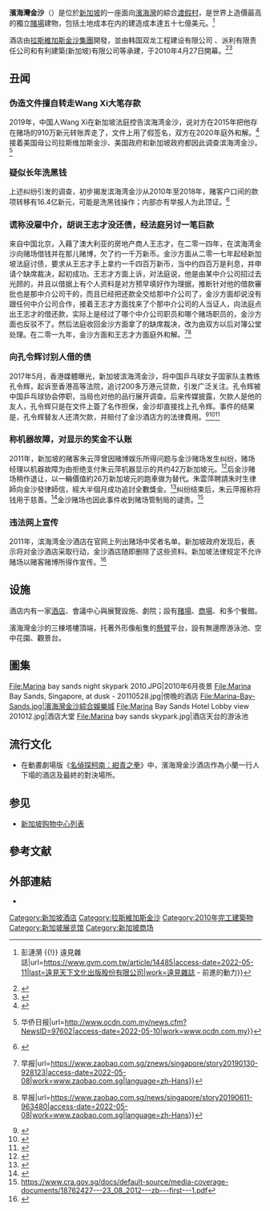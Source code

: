 {{Multiple issues|
{{Tone|time=2021-08-25T06:26:31+00:00}}
{{POV|time=2021-08-25T06:26:31+00:00}}
}}
{{Infobox casino
| name                = 濱海灣金沙<br/> Marina Bay Sands
| logo                = Marina Bay Sands SG logo.svg
| image               = Marina_Bay_Sands_in_the_evening_-_20101120.jpg
| caption             = {{maplink|frame=yes|plain=yes|type=point|zoom=15|frame-align=center|frame-width=230}}
| location            = [[新加坡|新加坡]]
| address             = {{SIN}}{{link-en|贝弗兰道|Bayfront Avenue}}10號<br />（郵政號碼：018956）
| date_opened         = 2011年2月15日
| theme               =
| rooms               = 2,561
| space_gaming        =
| shows               =
| casino_type         = Land-based
| owner               = [[拉斯維加斯金沙集團|拉斯維加斯金沙集團]]
| architect = [[摩西·萨夫迪|摩西·萨夫迪]]<br />[[Aedas|Aedas]]
| website             = [https://www.marinabaysands.com/ marinabaysands.com]
|名稱=|商店編號=}}
'''濱海灣金沙'''（{{lang-en|'''Marina Bay Sands'''}}）是位於[[新加坡|新加坡]]的一座面向[[濱海灣|濱海灣]]的綜合[[渡假村|渡假村]]，是世界上造價最高的獨立[[賭場|賭場]]建物，包括土地成本在内的建造成本達五十七億美元。<ref>{{Cite web|title=濱海灣金沙 打造世界最貴、最性感酒店 {{!}} 彭漣漪 {{!}} 遠見雜誌|url=https://www.gvm.com.tw/article/14485|access-date=2022-05-11|last=遠見天下文化出版股份有限公司|work=遠見雜誌 - 前進的動力}}</ref>

酒店由[[拉斯維加斯金沙集團|拉斯維加斯金沙集團]]開發，並由韩国双龙工程建设有限公司 、派利有限责任公司和有利建築(新加坡)有限公司等承建，于2010年4月27日開幕。<ref>{{Cite web|title=新加坡，滨海湾金沙酒店|url=https://cn.peri.com/projekte/hochhaeuser-und-tuerme/marina-bay-sands.html|access-date=2022-05-11|last=派利|work=cn.peri.com|language=zh-CN}}</ref><ref>{{Cite web|title=Yau Lee Construction (Singapore) Pte. Ltd.|url=http://www.yaulee.com/tchi/businessDomain/yauleeSing/ylcsCompany.htm|access-date=2022-05-13|work=www.yaulee.com}}</ref>

==丑闻==
===伪造文件擅自转走Wang Xi大笔存款===
2019年，中国人Wang Xi在新加坡法庭控告滨海湾金沙，说对方在2015年把他存在赌场的910万新元转账弄走了，文件上用了假签名，双方在2020年庭外和解。<ref>{{Cite web|title=Inside Asian Gaming|url=https://www.asgam.com/mags/201911/17/|access-date=2022-05-10|work=www.asgam.com}}</ref>接着美国母公司拉斯维加斯金沙、美国政府和新加坡政府都因此调查滨海湾金沙。<ref>{{Cite web|title=新加坡濱海灣金沙被查, 是否觸犯反洗黑錢程序 {{!}} 华侨日报|url=http://www.ocdn.com.my/news.cfm?NewsID=97602|access-date=2022-05-10|work=www.ocdn.com.my}}</ref>

===疑似长年洗黑钱===
上述纠纷引发的调查，初步揭发滨海湾金沙从2010年至2018年，赌客户口间的款项转移有16.4亿新元，可能是洗黑钱操作；内部亦有举报人为此顶证。<ref>{{Cite web|title=滨海湾金沙赌场爆出职员洗黑钱！美国当局已介入调查|url=https://www.yan.sg/xiheqianduchang/|access-date=2022-05-10|date=2021-03-30|last=新加坡眼|work=新加坡眼|language=zh-CN}}</ref>

===谎称没雇中介，胡说王志才没还债，经法庭另讨一笔巨款===
来自中国北京，入藉了澳大利亚的房地产商人王志才，在二零一四年，在滨海湾金沙向赌场借钱并在那儿赌博，欠了约一千万新币。金沙方面从二零一七年起经新加坡法庭讨债，要求从王志才手上拿约一千四百万新币，当中约四百万是利息，并申请个缺席裁决，起初成功。王志才方面上诉，对法庭说，他是由某中介公司招过去光顾的，并且以借据上有个人资料是对方预早填好作为理据，推断针对他的借款審批也是那中介公司干的，而且已经把还款全交给那中介公司了，金沙方面却说没有跟任何中介公司合作，接着王志才方面找来了个那中介公司的人当证人，向法庭点出王志才的借还款，实际上是经过了哪个中介公司职员和哪个赌场职员的，金沙方面也反驳不了。然后法庭收回金沙方面拿了的缺席裁决，改为由双方以后对簿公堂处理。在二零一九年，金沙方面和王志才方面庭外和解。<ref>{{Cite web|title=滨海湾金沙缺席裁决被撤 被索赌债澳籍中国富商上诉成功可抗辩 {{!}} 早报|url=https://www.zaobao.com.sg/znews/singapore/story20190130-928123|access-date=2022-05-08|work=www.zaobao.com.sg|language=zh-Hans}}</ref><ref>{{Cite web|title=与澳籍华裔赌客庭外和解 金沙撤销1400万元追债官司 {{!}} 早报|url=https://www.zaobao.com.sg/news/singapore/story20190611-963480|access-date=2022-05-08|work=www.zaobao.com.sg|language=zh-Hans}}</ref>

===向孔令辉讨别人借的债===
2017年5月，香港媒體曝光，新加坡滨海湾金沙，将中国乒乓球女子国家队主教练孔令辉，起诉至香港高等法院，追讨200多万港元贷款，引发广泛关注。孔令辉被中国乒乓球协会停职，当局也对他的品行展开调查。后来传媒披露，欠款人是他的友人，孔令辉只是在文件上簽了名作担保，金沙却直接找上孔令辉。事件的结果是，孔令辉替友人还清欠款，并賠付了金沙酒店方的法律費用。<ref>{{Cite web|title=孔令辉遭赌场起诉被停职 揭秘新加坡当事赌场-中国新闻网|url=http://www.chinanews.com/m/ty/2017/05-31/8237787.shtml|access-date=2021-08-05|work=www.chinanews.com}}</ref><ref>{{Cite web|title=孔令辉友人一次还清欠款 赌场终止法律程序_手机搜狐网|url=https://m.sohu.com/a/145185721_114941/?pvid=000115_3w_a|access-date=2021-08-05|work=m.sohu.com}}</ref><ref>{{Cite web|title=孔令辉友人还清欠款 金沙撤诉_联合早报|url=http://m.haozaobao.com/shiju/20170602/38086.html|access-date=2021-09-03|work=m.haozaobao.com}}</ref>

===称机器故障，对显示的奖金不认账===
2011年，新加坡的赌客朱云萍曾因赌博娱乐所得问题与金沙赌场发生纠纷，赌场经理以机器故障为由拒绝支付朱云萍机器显示的共约42万新加坡元。<ref>{{Cite web|title=智斗金沙的狮城传奇萍姐，比10部TVB还精彩！|url=https://www.yan.sg/utvbhaijincai/|access-date=2021-08-29|date=2017-05-06|last=新加坡眼|work=新加坡眼|language=zh-CN}}</ref>后金沙赌场稍作退让，以一輛價值約26万新加坡元的跑車做为替代。朱雲萍聘請朱时生律師向金沙發律師信，經大半個月成功追討全數獎金。<ref>{{Cite web|title=金沙壞角子機 協議賠償 - 東方日報|url=http://orientaldaily.on.cc/cnt/news/20130607/00176_031.html|access-date=2021-08-05|work=orientaldaily.on.cc}}</ref>纠纷结束后，朱云萍报称将钱用于慈善。<ref>{{Cite web|title=拉老虎机赢巨奖2次 “Jackpot安娣”奖金全捐出|url=https://www.enanyang.my/node/165879|access-date=2021-08-29|date=2016-03-28|work=www.enanyang.my|language=zh-hans}}</ref>金沙赌场也因此事件收到赌场管制局的谴责。<ref>https://www.cra.gov.sg/docs/default-source/media-coverage-documents/18762427---23_08_2012---zb---first---1.pdf</ref>

===违法网上宣传===

2011年，滨海湾金沙酒店在官网上列出赌场中奖者名单。新加坡政府发现后，表示将对金沙酒店采取行动，金沙酒店随即删除了这些资料。新加坡法律规定不允许赌场以赌客赌博所得作宣传。<ref>{{Cite web|title=寻找澳门神秘“女赌神”|url=https://cn.wsj.com/articles/CN-BIZ-20170328160354|access-date=2021-08-15|last=Erheriene|first=Ese|work=华尔街日报中文网|language=zh-CN}}</ref>

==设施==
酒店内有一家[[酒店|酒店]]、會議中心與展覽設施、劇院；設有[[賭場|賭場]]、[[商場|商場]]、和多个餐館。

濱海灣金沙的三棟塔樓頂端，托著外形像船隻的[[懸臂|懸臂]]平台，設有無邊際游泳池、空中花園、觀景台。

==圖集==
{{Wide image|2012-12-30 Marina Bay Sands infinity pool.JPG|1200px|空中花園中的[[無邊際游泳池|無邊際游泳池]]}}
<gallery>
File:Marina bay sands night skypark 2010.JPG|2010年6月夜景
File:Marina Bay Sands, Singapore, at dusk - 20110528.jpg|傍晚的酒店
File:Marina-Bay-Sands.jpg|濱海灣金沙綜合娛樂城
File:Marina Bay Sands Hotel Lobby view 201012.jpg|酒店大堂
File:Marina bay sands skypark.jpg|酒店天台的游泳池
</gallery>

==流行文化==
* 在動畫劇場版《[[名偵探柯南：紺青之拳|名偵探柯南：紺青之拳]]》中，濱海灣金沙酒店作為小蘭一行人下塌的酒店及最終的對決場所。

== 参见 ==

* [[新加坡购物中心列表|新加坡购物中心列表]]

==參考文献==
{{reflist}}

== 外部連結 ==
{{Commons category|Marina Bay Sands}}
* {{Official website|http://www.marinabaysands.com}}

{{Skyscrapers in Singapore|state=collapsed}}
{{新加坡旅遊景點|state=expanded}}
{{authority control}}
[[Category:新加坡酒店|Category:新加坡酒店]]
[[Category:拉斯維加斯金沙|Category:拉斯維加斯金沙]]
[[Category:2010年完工建築物|Category:2010年完工建築物]]
[[Category:新加坡展览馆|Category:新加坡展览馆]]
[[Category:新加坡商场|Category:新加坡商场]]